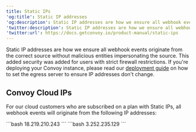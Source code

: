 ```yaml
---
title: Static IPs
'og:title': Static IP addresses
'og:description': Static IP addresses are how we ensure all webhook events originate from the correct source without malicious entities impersonating the source.
'twitter:description': Static IP addresses are how we ensure all webhook events originate from the correct source without malicious entities impersonating the source.
'twitter:url': https://docs.getconvoy.io/product-manual/static-ips
---
```


Static IP addresses are how we ensure all webhook events originate from the correct source without malicious entities impersonating the source. This added security was added for users with strict firewall restrictions. If you're deploying your Convoy instance, please read our [deployment guide](/docs/deploy/overview) on how to set the egress server to ensure IP addresses don't change.

## Convoy Cloud IPs

For our cloud customers who are subscribed on a plan with Static IPs, all webhook events will originate from the following IP addresses:

<Tabs>
  <Tab title="US Cloud IPs">
    ```bash
    18.219.210.243
    ```
  </Tab>
  <Tab title="EU Cloud IPs">
    ```bash
    3.252.235.129
    ```
  </Tab>
</Tabs>